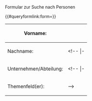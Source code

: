 <noinclude>
Formular zur Suche nach Personen

{{OslTemplate:Helper/Docu/FormTemplate}}

{{#queryformlink:form={{PAGENAME}}}}

{{Special:RunQuery/{{PAGENAME}}}}

</noinclude>
<includeonly>
<div id="wikiPreview" style="display: none; padding-bottom: 25px; margin-bottom: 25px; border-bottom: 1px solid #AAAAAA;"></div>
{{{for template|OslTemplate:LIMS/Person/Query}}}
{| class="formtable"
! Vorname: 
| {{{field|first_name|property=HasFirstName|input type=text|size=25}}}
|-
! Nachname: 
| {{{field|surname|property=HasSurname|size=25}}}
<!-- |-
! Funktion(en): 
| {{{field|person_position|property=HasRole|values from category=Role|input type=tokens|list|delimiter=;|size=38}}} -->
|-
! Unternehmen/Abteilung: 
| {{{field|ou|property=HasDepartment|values from property=HasDepartment|existing values only|input type=combobox|mapping property=Display title of}}}
<!-- |-
! Raum: 
| {{{field|room|property=HasRoom|values from category=LIMS/Location/Room|existing values only|input type=combobox|size=38}}} -->
<!-- |-
! Standort: 
| {{{field|located_in|property=IsLocatedIn|values from property=IsLocatedIn|size=25}}} -->
<!-- |-
! Kompetenz(en):
| {{{field|competence|property=HasCompetence|values from category=Competence|input type=tokens|list|delimiter=;|size=38}}}
|-
! Themenfeld(er):
| {{{field|topic|property=HasTopic|values from category=Topic|input type=tokens|list|delimiter=;|size=38}}} -->
|}
{{{end template}}}

{{{standard input|run query}}}
</includeonly>